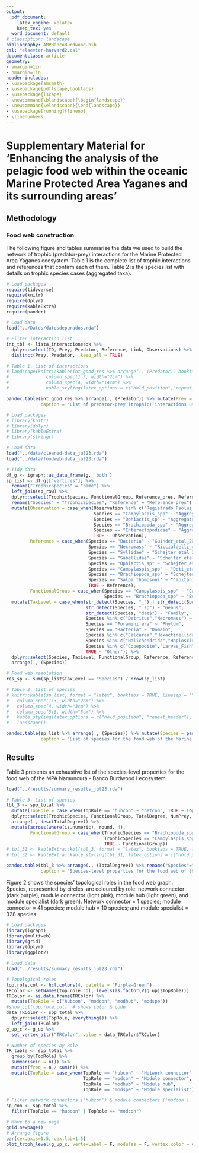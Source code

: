 ```yaml
---
output:
  pdf_document:
    latex_engine: xelatex
    keep_tex: yes
  word_document: default
# classoption: landscape
bibliography: AMPBancoBurdwood.bib
csl: "elsevier-harvard2.csl"
documentclass: article
geometry:
- vmargin=1in
- hmargin=1in
header-includes:
- \usepackage{amsmath}
- \usepackage{pdflscape,booktabs}
- \usepackage{lscape}
- \newcommand{\blandscape}{\begin{landscape}}
- \newcommand{\elandscape}{\end{landscape}}
- \usepackage[running]{lineno}
- \linenumbers
---
```


# Supplementary Material for 'Enhancing the analysis of the pelagic food web within the oceanic Marine Protected Area Yaganes and its surrounding areas'

## Methodology

### Food web construction

The following figure and tables summarise the data we used to build the network of trophic (predator-prey) interactions for the Marine Protected Area Yaganes ecosystem.
Table 1 is the complete list of trophic interactions and references that confirm each of them. Table 2 is the species list with details on trophic species cases (aggregated taxa).

\newpage
\blandscape

```r

# Load packages
require(tidyverse)
require(knitr)
require(dplyr)
require(kableExtra)
require(pander)

# Load data
load("../Datos/datosdepurados.rda")

# Filter interaction list
int_tbl <- lista_interaccionesok %>% 
  dplyr::select(ID, Prey, Predator, Reference, Link, Observations) %>% 
  distinct(Prey, Predator, .keep_all = TRUE)

# Table 1. List of interactions
# landscape(knitr::kable(int_good_res %>% arrange(., (Predator), booktabs = TRUE, format = "latex", longtable = T, col.names = c("Prey","Predator","Reference", "Link"), caption = "List of predator-prey (trophic) interactions for the food web of the Marine Protected Area Namuncurá - Banco Burdwood I ecosystem. Alphabetically ordered by predator.") %>%
#              column_spec(1:3, width="2cm") %>% 
#              column_spec(4, width="14cm") %>% 
#              kable_styling(latex_options = c("hold_position","repeat_header"), font_size = 4))

pandoc.table(int_good_res %>% arrange(., (Predator)) %>% mutate(Prey = paste('\\tiny', Prey), Predator = paste('\\tiny', Predator), Reference = paste('\\tiny', Reference), Reference_link = paste('\\tiny', Reference_link)) %>% rename("Link"="Reference_link"), style="multiline", split.tables = Inf, justify = c("left","left","left","right"),
             caption = "List of predator-prey (trophic) interactions used to build the network for the Marine Protected Area Namuncurá - Banco Burdwood I ecosystem (MPAN-BB).")

```

\newpage

```r

# Load packages
# library(knitr)
# library(dplyr)
# library(kableExtra)
# library(stringr)

# Load data
load("../data/cleaned-data_jul23.rda")
load("../data/foodweb-data_jul23.rda")

# Tidy data
df_g <- igraph::as_data_frame(g, 'both')
sp_list <- df_g[["vertices"]] %>% 
  rename("TrophicSpecies" = "name") %>% 
  left_join(sp_raw) %>% 
  dplyr::select(TrophicSpecies, FunctionalGroup, Reference_pres, Reference_pres_link, Observation) %>% 
  rename("Species" = "TrophicSpecies", "Reference" = "Reference_pres") %>% 
  mutate(Observation = case_when(Observation %in% c("Registrado Psolus_sp; Martinez sugiere presencia de P. segregatus", "Registrado Psolus_sp; Martinez sugiere presencia de P. patagonicus", "Registrado Psolus_sp; Martinez sugiere presencia de P. antarcticus", "Lista de sp no publicada provista por Díaz de Astarloa", "Info from Sup Info (Teso_etal_2019)", "AMPNBB-II", "Abundance data available ?", "Esquema trófico", "Depredadores tope", "Copepoda", "Benthic. Not recorded", "Cirripedia") ~ "", 
                                 Species == "Campylaspis_spp" ~ "Aggregated: Campylaspis_frigida & Campylaspis_bacescui",
                                 Species == "Ophiactis_sp" ~ "Aggregated: Ophiactis_asperula & Ophiactis_spp",
                                 Species == "Brachiopoda_spp" ~ "Aggregated: Magellania_venosa, Liothyrella_uva & Terebratella_dorsata",
                                 Species == "Enteroctopodidae" ~ "Aggregated: Enteroctopus_megalocyathus & Muusoctopus_longibrachus",
                                 TRUE ~ Observation),
         Reference = case_when(Species == "Bacteria" ~ "Guinder_etal_2020",
                               Species == "Necromass" ~ "Riccialdelli_etal_2017", 
                               Species == "Syllidae" ~ "Schejter_etal_2016; Bremec_etal_2019",
                               Species == "Sabellidae" ~ "Schejter_etal_2016; Bremec_etal_2019; Spinelli_etal_2020",
                               Species == "Ophiactis_sp" ~ "Schejter_etal_2016; 2020a; Brogger_pers.com.",
                               Species == "Campylaspis_spp" ~ "Doti_etal_2020",
                               Species == "Brachiopoda_spp" ~ "Schejter_etal_2016", 
                               Species == "Salpa_thompsoni" ~ "Capitanio_pers.com.",
                               TRUE ~ Reference),
         FunctionalGroup = case_when(Species == "Campylaspis_spp" ~ "Cumacea",
                                     Species == "Brachiopoda_spp" ~ "Brachiopoda", TRUE ~ FunctionalGroup)) %>% 
  mutate(TaxLevel = case_when(str_detect(Species, "_") | str_detect(Species, "_spp") ~ "Species",
                              str_detect(Species, "_sp") ~ "Genus",
                              str_detect(Species, "dae$") ~ "Family",
                              Species %in% c("Detritus","Necromass") ~ "NA",
                              Species == "Foraminifera" ~ "Phylum",
                              Species == "Bacteria" ~ "Domain",
                              Species %in% c("Calcarea","Hexactinellida") ~ "Class",
                              Species %in% c("Halichondrida","Haplosclerida","Poecilosclerida","Tetractinellida") ~ "Order",
                              Species %in% c("Copepodite","Larvae_Fish","Larvae_Nauplii","Eggs_Fish") ~ "Ontogenetic stage",
                              TRUE ~ "Other")) %>%  
  dplyr::select(Species, TaxLevel, FunctionalGroup, Reference, Reference_pres_link, Observation) %>% 
  arrange(., (Species))

# Food web resolution
res_sp <- sum(sp_list$TaxLevel == "Species") / nrow(sp_list)

# Table 2. List of species
# knitr::kable(sp_list, format = "latex", booktabs = TRUE, linesep = "", longtable = TRUE, col.names = c("Species","Taxonomy","Group","Reference","Link","Observation"), caption = "List of species for the food web of the Marine Protected Areas Namuncurá - Banco Burdwood I and II ecosystem. Alphabetically ordered by species.") %>%
#   column_spec(1:3, width="2cm") %>%
#   column_spec(4, width="3cm") %>% 
#   column_spec(5:6, width="5cm") %>% 
#   kable_styling(latex_options = c("hold_position", "repeat_header"), font_size = 4) %>% 
#   landscape()

pandoc.table(sp_list %>% arrange(., (Species)) %>% mutate(Species = paste('\\tiny', Species), TaxLevel = paste('\\tiny', TaxLevel), FunctionalGroup = paste('\\tiny', FunctionalGroup), Reference = paste('\\tiny', Reference), Reference_pres_link = paste('\\tiny', Reference_pres_link), Observation = paste('\\tiny', Observation)) %>% rename("Taxonomy"="TaxLevel", "Group"="FunctionalGroup", "Link"="Reference_pres_link"), style="multiline", split.tables = Inf, justify = c("left","left","left","right","right","left"),
             caption = "List of species for the food web of the Marine Protected Areas Namuncurá - Banco Burdwood I and II ecosystem. Alphabetically ordered by species.")

```

\newpage

## Results

Table 3 presents an exhaustive list of the species-level properties for the food web of the MPA Namuncurá - Banco Burdwood I ecosystem.

```r

load("../results/summary_results_jul23.rda")

# Table 3. List of species
tbl_3 <- spp_total %>% 
  mutate(TopRole = case_when(TopRole == "hubcon" ~ "netcon", TRUE ~ TopRole)) %>% 
  dplyr::select(TrophicSpecies, FunctionalGroup, TotalDegree, NumPrey, NumPred, Between, Close, TL, meanTrophicSimil, TopRole) %>% 
  arrange(., desc(TotalDegree)) %>% 
  mutate(across(where(is.numeric), round, 4),
         FunctionalGroup = case_when(TrophicSpecies == "Brachiopoda_spp" ~ "Brachiopoda",
                                     TrophicSpecies == "Campylaspis_spp" ~ "Cumacea",
                                     TRUE ~ FunctionalGroup))
# tbl_31 <- kableExtra::kbl(tbl_3, format = "latex", booktabs = TRUE, linesep = "", longtable = TRUE, col.names = c("Species","Group","Degree","NumPrey","NumPred","Between","Close","TL","TS","TR"), align = "llcccccccc", caption = "Species-level properties for the food web of the Marine Protected Area Namuncurá - Banco Burdwood I ecosystem. Ordered by degree (total number of interactions). Between: betweenness; Close: closeness; TL: trophic level; TS: trophic similarity; TR: topological role (netcon = network connector, modcon = module connector, modhub = module hub, modspe = module specialist).")
# tbl_32 <- kableExtra::kable_styling(tbl_31, latex_options = c("hold_position", "repeat_header"), font_size = 4.5)

pandoc.table(tbl_3 %>% arrange(., (TotalDegree)) %>% rename("Species"="TrophicSpecies", "Group"="FunctionalGroup", "Degree"="TotalDegree", "TS"="meanTrophicSimil", "TR"="TopRole"), style="multiline", split.tables = Inf, justify = c("left","left","center","left","left","left","left","left","left","left"),
             caption = "Species-level properties for the food web of the Marine Protected Area Namuncurá - Banco Burdwood I ecosystem. Ordered by degree (total number of interactions). Between: betweenness; Close: closeness; TL: trophic level; TS: trophic similarity; TR: topological role (netcon = network connector, modcon = module connector, modhub = module hub, modspe = module specialist).")

```

\elandscape
\newpage

Figure 2 shows the species' topological roles in the food web graph. Species, represented by circles, are coloured by role: network connector (dark purple), module connector (light pink), module hub (light green), and module specialist (dark green). Network connector = 1 species; module connector = 41 species; module hub = 10 species; and module specialist = 328 species.

```r

# Load packages
library(igraph)
library(multiweb)
library(grid)
library(dplyr)
library(ggplot2)

# Load data
load("../results/summary_results_jul23.rda")

# Topological roles
top.role.col <- hcl.colors(4, palette = "Purple-Green")
TRColor <- setNames(top.role.col, levels(as.factor(V(g_up)$TopRole)))
TRColor <- as.data.frame(TRColor) %>% 
  mutate(TopRole = c("hubcon", "modcon", "modhub", "modspe"))
#show_col(top.role.col)  # shows color & code
data_TRColor <- spp_total %>% 
  dplyr::select(TopRole, everything()) %>% 
  left_join(TRColor)
g_up_c <- g_up %>% 
  set_vertex_attr("TRColor", value = data_TRColor$TRColor)

# Number of species by Role
TR_table <- spp_total %>% 
  group_by(TopRole) %>% 
  summarise(n = n()) %>%
  mutate(freq = n / sum(n)) %>% 
  mutate(TopRole = case_when(TopRole == "hubcon" ~ "Network connector",
                             TopRole == "modcon" ~ "Module connector",
                             TopRole == "modhub" ~ "Module hub",
                             TopRole == "modspe" ~ "Module specialist"))

# Filter network connectors ('hubcon') & module connectors ('modcon'). Violet & pink respectively
sp_con <- spp_total %>% 
  filter(TopRole == "hubcon" | TopRole == "modcon")

# Move to a new page
grid.newpage()
# Arrange figure
par(cex.axis=1.5, cex.lab=1.5)
plot_troph_level(g_up_c, vertexLabel = F, modules = F, vertex.color = V(g_up_c)$TRColor, ylab = "Trophic level")

```
